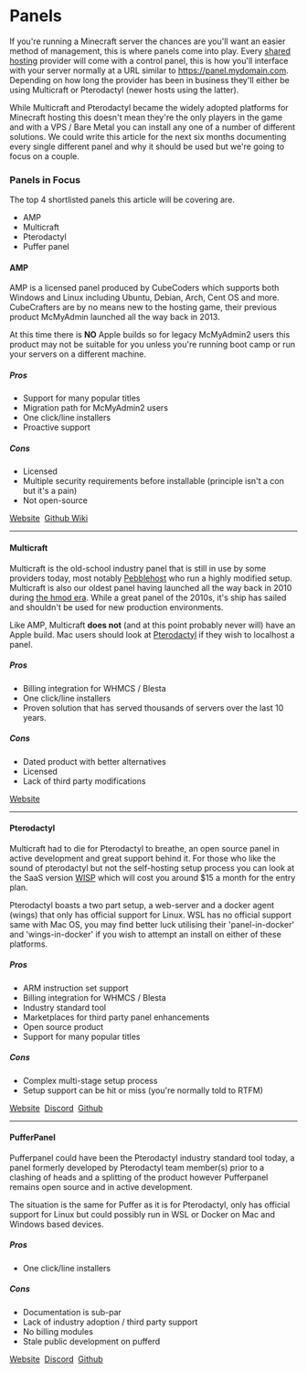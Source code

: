 # Panels
If you're running a Minecraft server the chances are you'll want an easier method of management, this is where panels come into play. Every [shared hosting](types#shared-hosting) provider will come with a control panel, this is how you'll interface with your server normally at a URL similar to https://panel.mydomain.com. Depending on how long the provider has been in business they'll either be using Multicraft or Pterodactyl (newer hosts using the latter). 

While Multicraft and Pterodactyl became the widely adopted platforms for Minecraft hosting this doesn't mean they're the only players in the game and with a VPS / Bare Metal you can install any one of a number of different solutions. We could write this article for the next six months documenting every single different panel and why it should be used but we're going to focus on a couple.

### Panels in Focus

The top 4 shortlisted panels this article will be covering are.
- AMP
- Multicraft
- Pterodactyl
- Puffer panel

#### AMP

AMP is a licensed panel produced by CubeCoders which supports both Windows and Linux including Ubuntu, Debian, Arch, Cent OS and more. CubeCrafters are by no means new to the hosting game, their previous product McMyAdmin launched all the way back in 2013.

At this time there is **NO** Apple builds so for legacy McMyAdmin2 users this product may not be suitable for you unless you're running boot camp or run your servers on a different machine.

##### Pros
- Support for many popular titles
- Migration path for McMyAdmin2 users
- One click/line installers 
- Proactive support

##### Cons
- Licensed
- Multiple security requirements before installable (principle isn't a con but it's a pain)
- Not open-source

<div>
<a class="button button--outline button--primary" href="https://cubecoders.com/AMP">Website</a>&nbsp;
<a class="button button--outline button--primary" href="https://github.com/CubeCoders/AMP/wiki">Github Wiki</a>
</div>

---

#### Multicraft

Multicraft is the old-school industry panel that is still in use by some providers today, most notably [Pebblehost](https://pebblehost.com) who run a highly modified setup.  Multicraft is also our oldest panel having launched all the way back in 2010 during [the hmod era](https://github.com/traitor/Minecraft-Server-Mod). While a great panel of the 2010s, it's ship has sailed and shouldn't be used for new production environments.

Like AMP, Multicraft **does not** (and at this point probably never will) have an Apple build. Mac users should look at [Pterodactyl](#pterodactyl) if they wish to localhost a panel.

##### Pros
- Billing integration for WHMCS / Blesta
- One click/line installers
- Proven solution that has served thousands of servers over the last 10 years.

##### Cons
- Dated product with better alternatives
- Licensed
- Lack of third party modifications

<div>
<a class="button button--outline button--primary" href="https://www.multicraft.org/">Website</a>
</div>

---

#### Pterodactyl

Multicraft had to die for Pterodactyl to breathe, an open source panel in active development and great support behind it. For those who like the sound of pterodactyl but not the self-hosting setup process you can look at the SaaS version [WISP](https://wisp.gg) which will cost you around $15 a month for the entry plan.

Pterodactyl boasts a two part setup, a web-server and a docker agent (wings) that only has official support for Linux. WSL has no official support same with Mac OS, you may find better luck utilising their 'panel-in-docker' and 'wings-in-docker' if you wish to attempt an install on either of these platforms.

##### Pros
- ARM instruction set support
- Billing integration for WHMCS / Blesta
- Industry standard tool
- Marketplaces for third party panel enhancements
- Open source product
- Support for many popular titles

##### Cons
- Complex multi-stage setup process
- Setup support can be hit or miss (you're normally told to RTFM)

<div>
<a class="button button--outline button--primary" href="https://pterodactyl.io">Website</a>&nbsp;
<a class="button button--outline button--primary" href="https://discord.gg/pterodactyl">Discord</a>&nbsp;
<a class="button button--outline button--primary" href="https://github.com/pterodactyl/panel">Github</a>
</div>

---

#### PufferPanel

Pufferpanel could have been the Pterodactyl industry standard tool today, a panel formerly developed by Pterodactyl team member(s) prior to a clashing of heads and a splitting of the product however Pufferpanel remains open source and in active development. 

The situation is the same for Puffer as it is for Pterodactyl, only has official support for Linux but could possibly run in WSL or Docker on Mac and Windows based devices.

##### Pros
- One click/line installers

##### Cons
- Documentation is sub-par
- Lack of industry adoption / third party support
- No billing modules
- Stale public development on pufferd 

<div>
<a class="button button--outline button--primary" href="https://www.pufferpanel.com/">Website</a>&nbsp;
<a class="button button--outline button--primary" href="https://discord.gg/v8dz49e">Discord</a>&nbsp;
<a class="button button--outline button--primary" href="https://github.com/pufferpanel/pufferpanel">Github</a>
</div>